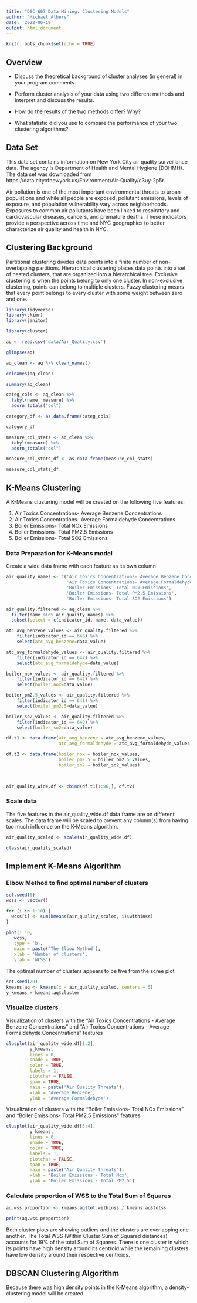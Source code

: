 ```yaml
---
title: "DSC-607 Data Mining: Clustering Models"
author: "Michael Albers"
date: '2022-06-19'
output: html_document
---
```


```r
knitr::opts_chunk$set(echo = TRUE)
```

## Overview

- Discuss the theoretical background of cluster analyses (in general) in your program comments.

- Perform cluster analysis of your data using two different methods and interpret and discuss the results.

- How do the results of the two methods differ? Why?

- What statistic did you use to compare the performance of your two clustering algorithms?



## Data Set

This data set contains information on New York City air quality surveillance data. The agency is Department of Health and Mental Hygiene (DOHMH). The data set was downloaded from https://data.cityofnewyork.us/Environment/Air-Quality/c3uy-2p5r.

Air pollution is one of the most important environmental threats to urban populations and while all people are exposed, pollutant emissions, levels of exposure, and population vulnerability vary across neighborhoods. Exposures to common air pollutants have been linked to respiratory and cardiovascular diseases, cancers, and premature deaths. These indicators provide a perspective across time and NYC geographies to better characterize air quality and health in NYC.




## Clustering Background

Partitional clustering divides data points into a finite number of non-overlapping partitions.  Hierarchical clustering places data points into a set of nested clusters, that are organized into a hierarchical tree.  Exclusive clustering is when the points belong to only one cluster.  In non-exclusive clustering, points can belong to multiple clusters.  Fuzzy clustering means that every point belongs to every cluster with some weight between zero and one.




```r
library(tidyverse)
library(skimr)
library(janitor)
```
```r
library(cluster)
```


```r
aq <- read.csv('data/Air_Quality.csv')
```

```r
glimpse(aq)
```

```r
aq_clean <- aq %>% clean_names()
```

```r
colnames(aq_clean)
```

```r
summary(aq_clean)
```

```r
categ_cols <- aq_clean %>%
  tabyl(name, measure) %>%
  adorn_totals("col")
```

```r
category_df <- as.data.frame(categ_cols)
```

```r
category_df
```



```r
measure_col_stats <- aq_clean %>%
  tabyl(measure) %>%
  adorn_totals("col")
```

```r
measure_col_stats_df <- as.data.frame(measure_col_stats)
```

```r
measure_col_stats_df
```

## K-Means Clustering 

A K-Means clustering model will be created on the following five features:

1. Air Toxics Concentrations- Average Benzene Concentrations		
2. Air Toxics Concentrations- Average Formaldehyde Concentrations		
3. Boiler Emissions- Total NOx Emissions		
4. Boiler Emissions- Total PM2.5 Emissions		
5. Boiler Emissions- Total SO2 Emissions



### Data Preparation for K-Means model

Create a wide data frame with each feature as its own column

```r
air_quality_names <- c('Air Toxics Concentrations- Average Benzene Concentrations', 
                       'Air Toxics Concentrations- Average Formaldehyde Concentrations',
                       'Boiler Emissions- Total NOx Emissions',
                       'Boiler Emissions- Total PM2.5 Emissions',
                       'Boiler Emissions- Total SO2 Emissions')

```

```r
air_quality.filtered <- aq_clean %>% 
  filter(name %in% air_quality_names) %>% 
  subset(select = c(indicator_id, name, data_value))
```


```r
atc_avg_benzene_values <- air_quality.filtered %>% 
    filter(indicator_id == 646) %>% 
    select(atc_avg_benzene=data_value)

```

```r
atc_avg_formaldehyde_values <- air_quality.filtered %>% 
    filter(indicator_id == 647) %>% 
    select(atc_avg_formaldehyde=data_value)
```

```r
boiler_nox_values <- air_quality.filtered %>% 
    filter(indicator_id == 642) %>% 
    select(boiler_nox=data_value)
```

```r
boiler_pm2.5_values <- air_quality.filtered %>% 
    filter(indicator_id == 641) %>% 
    select(boiler_pm2.5=data_value)
```

```r
boiler_so2_values <- air_quality.filtered %>% 
    filter(indicator_id == 640) %>% 
    select(boiler_so2=data_value)
```

```r
df.t1 <- data.frame(atc_avg_benzene = atc_avg_benzene_values,
                    atc_avg_formaldehyde = atc_avg_formaldehyde_values)

df.t2 <- data.frame(boiler_nox = boiler_nox_values,
                    boiler_pm2.5 = boiler_pm2.5_values,
                    boiler_so2 = boiler_so2_values)

                    
```

```r
air_quality_wide.df <- cbind(df.t1[1:96,], df.t2)
```

### Scale data

The five features in the air_quality_wide.df data frame are on different scales.  The data frame will be scaled to prevent any column(s) from having too much influence on the K-Means algorithm.


```r
air_quality_scaled <- scale(air_quality_wide.df)
```

```r
class(air_quality_scaled)
```

## Implement K-Means Algorithm

### Elbow Method to find optimal number of clusters

```r
set.seed(6)
wcss <- vector()

for (i in 1:10) {
  wcss[i] <- sum(kmeans(air_quality_scaled, i)$withinss)
}

```

```r
plot(1:10,
   wcss,
   type = 'b',
   main = paste('The Elbow Method'),
   xlab = 'Number of clusters',
   ylab = 'WCSS')
```

The optimal number of clusters appears to be five from the scree plot

```r
set.seed(29)
kmeans.aq <- kmeans(x = air_quality_scaled, centers = 5)
y_kmeans = kmeans.aq$cluster
```

### Visualize clusters

Visualization of clusters with the "Air Toxics Concentrations - Average Benzene Concentrations" and "Air Toxics Concentrations - Average Formaldehyde Concentrations" features

```r
clusplot(air_quality_wide.df[1:2],
         y_kmeans,
         lines = 0,
         shade = TRUE,
         color = TRUE,
         labels = 1,
         plotchar = FALSE,
         span = TRUE,
         main = paste('Air Quality Threats'),
         xlab = 'Average Benzene',
         ylab = 'Average Formaldehyde')
```

Visualization of clusters with the "Boiler Emissions- Total NOx Emissions" and "Boiler Emissions- Total PM2.5 Emissions" features


```r
clusplot(air_quality_wide.df[3:4],
         y_kmeans,
         lines = 0,
         shade = TRUE,
         color = TRUE,
         labels = 1,
         plotchar = FALSE,
         span = TRUE,
         main = paste('Air Quality Threats'),
         xlab = 'Boiler Emissions - Total Nox',
         ylab = 'Boiler Emissions - Total PM2.5')
```

### Calculate proportion of WSS to the Total Sum of Squares

```r
aq.wss.proportion <- kmeans.aq$tot.withinss / kmeans.aq$totss

```

```r
print(aq.wss.proportion)
```

Both cluster plots are showing outliers and the clusters are overlapping one another. The Total WSS (Within Cluster Sum of Squared distances) accounts for 19% of the total Sum of Squares.  There is one cluster in which its points have high density around its centroid while the remaining clusters have low density around their respective centroids.


## DBSCAN Clustering Algorithm

Because there was high density points in the K-Means algorithm, a density-clustering model will be created


```r

```

```r

```

```r

```







